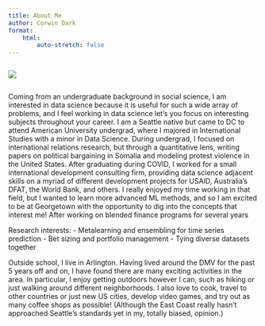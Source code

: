 ```yaml
---
title: About Me
author: Corwin Dark
format: 
    html:
        auto-stretch: false
---
```


::: {.column width="50%"}
![](../images/me.jpg)
:::


Coming from an undergraduate background in social science, I am interested in data science because it is useful for such a wide array of problems, and I feel working in data science let's you focus on interesting subjects throughout your career. I am a Seattle native but came to DC to attend American University undergrad, where I majored in International Studies with a minor in Data Science. During undergrad, I focused on international relations research, but through a quantitative lens, writing papers on political bargaining in Somalia and modeling protest violence in the United States. After graduating during COVID, I worked for a small international development consulting firm, providing data science adjacent skills on a myriad of different development projects for USAID, Australia's DFAT, the World Bank, and others. I really enjoyed my time working in that field, but I wanted to learn more advanced ML methods, and so I am excited to be at Georgetown with the opportunity to dig into the concepts that interest me! After working on blended finance programs for several years

Research interests:
- Metalearning and ensembling for time series prediction
- Bet sizing and portfolio management
- Tying diverse datasets together

Outside school, I live in Arlington. Having lived around the DMV for the past 5 years off and on, I have found there are many exciting activities in the area. In particular, I enjoy getting outdoors however I can, such as hiking or just walking around different neighborhoods. I also love to cook, travel to other countries or just new US cities, develop video games, and try out as many coffee shops as possible! (Although the East Coast really hasn't approached Seattle's standards yet in my, totally biased, opinion.)
